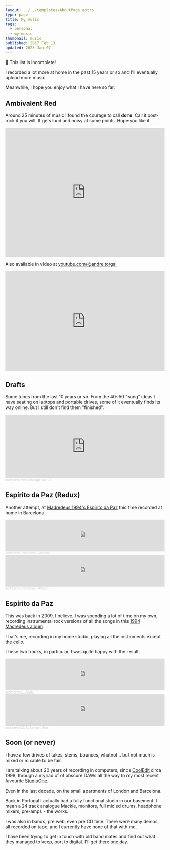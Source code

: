 ```yaml
---
layout: ../../templates/AboutPage.astro
type: page
title: My music
tags:
  - personal
  - my-music
thumbnail: music
published: 2017 Feb 13
updated: 2023 Jan 07
---
```


<Abstract>

:construction: This list is incomplete!

I recorded a lot more at home in the past 15 years or so and I'll eventually upload more music.

Meanwhile, I hope you enjoy what I have here so far.

</Abstract>

## Ambivalent Red

Around 25 minutes of music I found the courage to call **done**. Call it post-rock if you will. It gets loud and noisy at some points. Hope you like it.

<iframe
  style="border: 0; width: 100%; height: 406px;"
  src="https://bandcamp.com/EmbeddedPlayer/album=2069440621/size=large/bgcol=ffffff/linkcol=0687f5/artwork=small/transparent=true/"
  seamless
>
  <a href="https://low-grade-arcade.bandcamp.com/album/ambivalent-red">
    Ambivalent Red by Low-Grade Arcade
  </a>
</iframe>

Also available in video at [youtube.com/@andre.torgal](https://www.youtube.com/watch?v=KDDDR4gwJ1g&list=PLVexvci9XaJ9rdQZTBLvdaRADoE9BF0v1&ab_channel=AndreTorgal)

<iframe
  width="100%"
  height="315"
  src="https://www.youtube.com/embed/2MPYELWJYeY"
  title="YouTube video player"
  frameBorder="0"
  allow="encrypted-media; picture-in-picture; web-share"
  allowfullscreen
></iframe>

## Drafts

Some tunes from the last 10 years or so. From the 40~50 "song" ideas I have seating on laptops and portable drives, some of it eventually finds its way online. But I still don't find them "finished".

<iframe
  width="100%"
  height="200"
  scrolling="no"
  frameBorder="no"
  allow="autoplay"
  src="https://w.soundcloud.com/player/?url=https%3A//api.soundcloud.com/tracks/975099637&color=%23080404&auto_play=false&hide_related=false&show_comments=true&show_user=true&show_reposts=false&show_teaser=true&visual=true"
></iframe>
<div style="font-size: 10px; color: #cccccc;line-break: anywhere;word-break: normal;overflow: hidden;white-space: nowrap;text-overflow: ellipsis; font-family: Interstate,Lucida Grande,Lucida Sans Unicode,Lucida Sans,Garuda,Verdana,Tahoma,sans-serif;font-weight: 100;">
  <a
    href="https://soundcloud.com/andrezero"
    title="andrezero"
    target="_blank"
    rel="noreferrer"
    style="color: #cccccc; text-decoration: none;"
  >
    andrezero
  </a>
  <a
    href="https://soundcloud.com/andrezero/heist-montage-no-21"
    title="Heist Montage No. 21"
    target="_blank"
    rel="noreferrer"
    style="color: #cccccc; text-decoration: none;"
  >
    Heist Montage No. 21
  </a>
</div>

## Espírito da Paz (Redux)

Another attempt, at [Madredeus 1994's Espírito da Paz](https://play.spotify.com/album/7ksuir9e0otEfmJGylzqSF?play=true&utm_source=open.spotify.com&utm_medium=open) this time recorded at home in Barcelona.

<iframe
  width="100%"
  height="100"
  scrolling="no"
  frameBorder="no"
  allow="autoplay"
  src="https://w.soundcloud.com/player/?url=https%3A//api.soundcloud.com/tracks/1274618398&color=%23040404&auto_play=false&hide_related=false&show_comments=true&show_user=true&show_reposts=false&show_teaser=true&visual=true"
></iframe>
<div style="font-size: 10px; color: #cccccc;line-break: anywhere;word-break: normal;overflow: hidden;white-space: nowrap;text-overflow: ellipsis; font-family: Interstate,Lucida Grande,Lucida Sans Unicode,Lucida Sans,Garuda,Verdana,Tahoma,sans-serif;font-weight: 100;">
  <a
    href="https://soundcloud.com/andrezero"
    title="andrezero"
    target="_blank"
    rel="noreferrer"
    style="color: #cccccc; text-decoration: none;"
  >
    andrezero
  </a>
  <a
    href="https://soundcloud.com/andrezero/concertino-minuete"
    title="Concertino - Minuete"
    target="_blank"
    rel="noreferrer"
    style="color: #cccccc; text-decoration: none;"
  >
    Concertino - Minuete
  </a>
</div>

<iframe
  width="100%"
  height="100"
  scrolling="no"
  frameBorder="no"
  allow="autoplay"
  src="https://w.soundcloud.com/player/?url=https%3A//api.soundcloud.com/tracks/1274618395&color=%23040404&auto_play=false&hide_related=false&show_comments=true&show_user=true&show_reposts=false&show_teaser=true&visual=true"
></iframe>
<div style="font-size: 10px; color: #cccccc;line-break: anywhere;word-break: normal;overflow: hidden;white-space: nowrap;text-overflow: ellipsis; font-family: Interstate,Lucida Grande,Lucida Sans Unicode,Lucida Sans,Garuda,Verdana,Tahoma,sans-serif;font-weight: 100;">
  <a
    href="https://soundcloud.com/andrezero"
    title="andrezero"
    target="_blank"
    rel="noreferrer"
    style="color: #cccccc; text-decoration: none;"
  >
    andrezero
  </a>
  <a
    href="https://soundcloud.com/andrezero/concertino-allegro"
    title="Concertino - Allegro"
    target="_blank"
    rel="noreferrer"
    style="color: #cccccc; text-decoration: none;"
  >
    Concertino - Allegro
  </a>
</div>

## Espírito da Paz

This was back in 2009, I believe. I was spending a lot of time on my own, recording instrumental rock versions of all the songs in this [1994 Madredeus album](https://play.spotify.com/album/7ksuir9e0otEfmJGylzqSF?play=true&utm_source=open.spotify.com&utm_medium=open).

That's me, recording in my home studio, playing all the instruments except the cello.

These two tracks, in particular, I was quite happy with the result.

<iframe
  width="100%"
  height="100"
  scrolling="no"
  frameBorder="no"
  allow="autoplay"
  src="https://w.soundcloud.com/player/?url=https%3A//api.soundcloud.com/tracks/68409107&color=%23ff5500&auto_play=false&hide_related=false&show_comments=true&show_user=true&show_reposts=false&show_teaser=true&visual=true"
></iframe>
<div style="font-size: 10px; color: #cccccc;line-break: anywhere;word-break: normal;overflow: hidden;white-space: nowrap;text-overflow: ellipsis; font-family: Interstate,Lucida Grande,Lucida Sans Unicode,Lucida Sans,Garuda,Verdana,Tahoma,sans-serif;font-weight: 100;">
  <a
    href="https://soundcloud.com/andrezero"
    title="andrezero"
    target="_blank"
    rel="noreferrer"
    style="color: #cccccc; text-decoration: none;"
  >
    andrezero
  </a>
  <a
    href="https://soundcloud.com/andrezero/01-ajuda-2012"
    title="01. Ajuda"
    target="_blank"
    rel="noreferrer"
    style="color: #cccccc; text-decoration: none;"
  >
    01. Ajuda
  </a>
</div>

<iframe
  width="100%"
  height="100"
  scrolling="no"
  frameBorder="no"
  allow="autoplay"
  src="https://w.soundcloud.com/player/?url=https%3A//api.soundcloud.com/tracks/68409108&color=%23804c44&auto_play=false&hide_related=false&show_comments=true&show_user=true&show_reposts=false&show_teaser=true&visual=true"
></iframe>
<div style="font-size: 10px; color: #cccccc;line-break: anywhere;word-break: normal;overflow: hidden;white-space: nowrap;text-overflow: ellipsis; font-family: Interstate,Lucida Grande,Lucida Sans Unicode,Lucida Sans,Garuda,Verdana,Tahoma,sans-serif;font-weight: 100;">
  <a
    href="https://soundcloud.com/andrezero"
    title="andrezero"
    target="_blank"
    rel="noreferrer"
    style="color: #cccccc; text-decoration: none;"
  >
    andrezero
  </a>
  <a
    href="https://soundcloud.com/andrezero/02-ao-longe-o-mar-2012"
    title="02. Ao Longe o Mar"
    target="_blank"
    rel="noreferrer"
    style="color: #cccccc; text-decoration: none;"
  >
    02. Ao Longe o Mar
  </a>
</div>

## Soon (or never)

I have a few drives of takes, stems, bounces, whatnot .. but not much is mixed or mixable to be fair.

I am talking about 20 years of recording in computers, since [CoolEdit](https://www.soundonsound.com/reviews/syntrillium-software-cool-edit-pro) circa 1998, through a myriad of of obscure DAWs all the way to my most recent favourite [StudioOne](https://www.presonus.com/products/Studio-One).

Even in the last decade, on the small apartments of London and Barcelona.

Back in Portugal I actually had a fully functional studio in our basement. I mean a 24 track analogue Mackie, monitors, full mic'ed drums, headphone mixers, pre-amps - the works.

I was also in bands, pre web, even pre CD time. There were many demos, all recorded on tape, and I currently have none of that with me.

I have been trying to get in touch with old band mates and find out what they managed to keep, port to digital. I'll get there one day.
